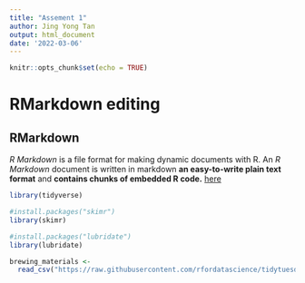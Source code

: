 ```yaml
---
title: "Assement 1"
author: Jing Yong Tan
output: html_document
date: '2022-03-06'
---
```


```r
knitr::opts_chunk$set(echo = TRUE)
```

# RMarkdown editing

## RMarkdown

*R Markdown* is a file format for making dynamic documents with R. An *R Markdown* document is written in markdown **an easy-to-write plain text format** and **contains chunks of embedded R code.** [here](https://rmarkdown.rstudio.com/lesson-8.html) 


```r
library(tidyverse)

#install.packages("skimr")
library(skimr)

#install.packages("lubridate")
library(lubridate)

brewing_materials <-
  read_csv("https://raw.githubusercontent.com/rfordatascience/tidytuesday/master/data/2018/2018-09-04/fastfood_calories.csv")

```




